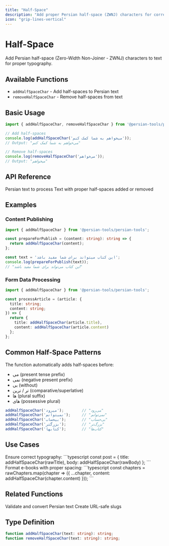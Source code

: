 ```yaml
---
title: "Half-Space"
description: "Add proper Persian half-space (ZWNJ) characters for correct typography"
icon: "grip-lines-vertical"
---
```


# Half-Space

Add Persian half-space (Zero-Width Non-Joiner - ZWNJ) characters to text for proper typography.

## Available Functions

- `addHalfSpaceChar` - Add half-spaces to Persian text
- `removeHalfSpaceChar` - Remove half-spaces from text

## Basic Usage

```typescript
import { addHalfSpaceChar, removeHalfSpaceChar } from '@persian-tools/persian-tools';

// Add half-spaces
console.log(addHalfSpaceChar('میخواهم به شما کمک کنم'));
// Output: "می‌خواهم به شما کمک کنم"

// Remove half-spaces
console.log(removeHalfSpaceChar('می‌خواهم'));
// Output: "میخواهم"
```

## API Reference

<ParamField path="text" type="string" required>
  Persian text to process
</ParamField>

<ResponseField name="result" type="string">
  Text with proper half-spaces added or removed
</ResponseField>

## Examples

### Content Publishing

```typescript
import { addHalfSpaceChar } from '@persian-tools/persian-tools';

const prepareForPublish = (content: string): string => {
  return addHalfSpaceChar(content);
};

const text = 'این کتاب میتواند برای شما مفید باشد';
console.log(prepareForPublish(text));
// "این کتاب می‌تواند برای شما مفید باشد"
```

### Form Data Processing

```typescript
import { addHalfSpaceChar } from '@persian-tools/persian-tools';

const processArticle = (article: {
  title: string;
  content: string;
}) => {
  return {
    title: addHalfSpaceChar(article.title),
    content: addHalfSpaceChar(article.content)
  };
};
```

## Common Half-Space Patterns

The function automatically adds half-spaces before:
- می (present tense prefix)
- نمی (negative present prefix)
- بی (without)
- تر / ترین (comparative/superlative)
- ها (plural suffix)
- های (possessive plural)

```typescript
addHalfSpaceChar('میرود');        // "می‌رود"
addHalfSpaceChar('نمیتوانم');     // "نمی‌توانم"
addHalfSpaceChar('بیحساب');       // "بی‌حساب"
addHalfSpaceChar('بزرگتر');       // "بزرگ‌تر"
addHalfSpaceChar('کتابها');       // "کتاب‌ها"
```

## Use Cases

<AccordionGroup>
  <Accordion title="Blog Publishing" icon="blog">
    Ensure correct typography:
    ```typescript
    const post = {
      title: addHalfSpaceChar(rawTitle),
      body: addHalfSpaceChar(rawBody)
    };
    ```
  </Accordion>

  <Accordion title="E-book Generation" icon="book">
    Format e-books with proper spacing:
    ```typescript
    const chapters = rawChapters.map(chapter => ({
      ...chapter,
      content: addHalfSpaceChar(chapter.content)
    }));
    ```
  </Accordion>
</AccordionGroup>

## Related Functions

<CardGroup cols={2}>
  <Card title="Persian Characters" icon="language" href="/utilities/text/persian-chars">
    Validate and convert Persian text
  </Card>
  <Card title="Slugify" icon="link" href="/utilities/text/slugify">
    Create URL-safe slugs
  </Card>
</CardGroup>

## Type Definition

```typescript
function addHalfSpaceChar(text: string): string;
function removeHalfSpaceChar(text: string): string;
```

